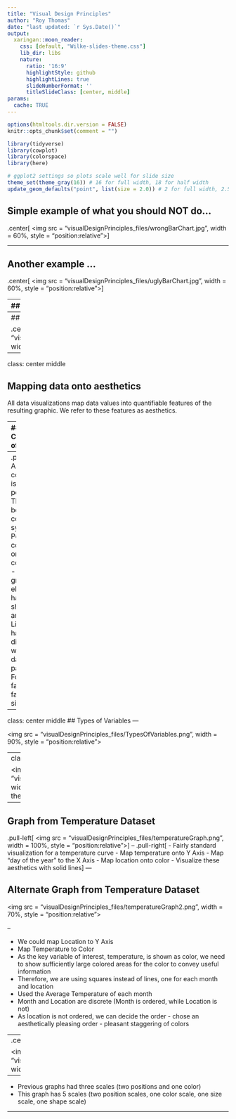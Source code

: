 ```yaml
---
title: "Visual Design Principles"
author: "Roy Thomas"
date: "last updated: `r Sys.Date()`"
output:
  xaringan::moon_reader:
    css: [default, "Wilke-slides-theme.css"]
    lib_dir: libs
    nature:
      ratio: '16:9'
      highlightStyle: github
      highlightLines: true
      slideNumberFormat: ''
      titleSlideClass: [center, middle]
params:
  cache: TRUE
---
```



```r
options(htmltools.dir.version = FALSE)
knitr::opts_chunk$set(comment = "")

library(tidyverse)
library(cowplot)
library(colorspace)
library(here)

# ggplot2 settings so plots scale well for slide size 
theme_set(theme_gray(16)) # 16 for full width, 18 for half width 
update_geom_defaults("point", list(size = 2.0)) # 2 for full width, 2.5 for half width
```

## Simple example of what you should NOT do...

.center[
<img src = "visualDesignPrinciples_files/wrongBarChart.jpg", width = 60%, style = "position:relative"></img>
]

---

## Another example ...

.center[
<img src = "visualDesignPrinciples_files/uglyBarChart.jpg", width = 60%, style = "position:relative"></img>
]

---
## Another example ...

.center[
<img src = "visualDesignPrinciples_files/badBarChart.jpg", width = 60%, style = "position:relative"></img>
]

---
## Finally, a half-way decent chart...

.center[
<img src = "visualDesignPrinciples_files/goodBarChart.jpg", width = 60%, style = "position:relative"></img>
]

---
class: center middle

## Mapping data onto aesthetics

All data visualizations map data values into quantifiable features of the resulting graphic. We refer to these features as aesthetics.

---
## Components of Graphs

.pull-left[
<img src = "visualDesignPrinciples_files/aestheticTypes.jpg", width = 100%, style = "position:relative"></img>
]
--
.pull-right[
- A critical component is the x,y position
- There could be other coordinate systems: Polar coordinates, or 3D coordinates
- All graphical elements have a shape, size and color
- Lines could have different widths, or dash-dot patterns
- Fonts: font family, font face, font size
]
---
class: center middle
## Types of Variables
---

<img src = "visualDesignPrinciples_files/TypesOfVariables.png", width = 90%, style = "position:relative"></img>

---
class: center middle

<img src = "visualDesignPrinciples_files/temperaturesDataset.png", width = 90%, style = "position:relative"></img>
#### Identify the Data Types
---

## Graph from Temperature Dataset

.pull-left[
<img src = "visualDesignPrinciples_files/temperatureGraph.png", width = 100%, style = "position:relative"></img>
]
--
.pull-right[
- Fairly standard visualization for a temperature curve
- Map temperature onto Y Axis
- Map "day of the year" to the X Axis
- Map location onto color
- Visualize these aesthetics with solid lines
]
---

## Alternate Graph from Temperature Dataset

<img src = "visualDesignPrinciples_files/temperatureGraph2.png", width = 70%, style = "position:relative"></img>

--

- We could map Location to Y Axis
- Map Temperature to Color
- As the key variable of interest, temperature, is shown as color, we need to show sufficiently large colored areas for the color to convey useful information
- Therefore, we are using squares instead of lines, one for each month and location
- Used the Average Temperature of each month
- Month and Location are discrete (Month is ordered, while Location is not)
- As location is not ordered, we can decide the order - chose an aesthetically pleasing order - pleasant staggering of colors

---
.center[
## Graph with five scales

<img src = "visualDesignPrinciples_files/graphWithFiveScales.png", width = 50%, style = "position:relative"></img>
]
--

- Previous graphs had three scales (two positions and one color) 
- This graph has 5 scales (two position scales, one color scale, one size scale, one shape scale)

---
